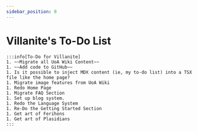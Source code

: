 ```yaml
---
sidebar_position: 0
---
```

# Villanite's To-Do List
    :::info[To-Do for Villanite]
    1. ~~Migrate all UoA Wiki Content~~
    1. ~~Add code to GitHub~~
    1. Is it possible to inject MDX content (ie, my to-do list) into a TSX file like the home page?
    1. Migrate image features from UoA Wiki
    1. Redo Home Page
    1. Migrate FAQ Section
    1. Set up blog system.
    1. Redo the Language System
    1. Re-Do the Getting Started Section
    1. Get art of Ferihons
    1. Get art of Plasidians
    :::